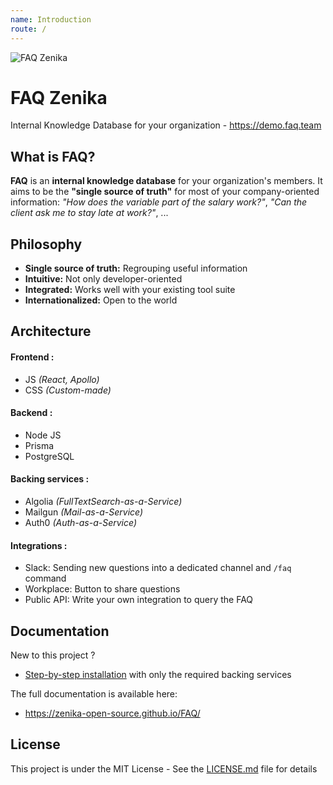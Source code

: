 ```yaml
---
name: Introduction
route: /
---
```


![FAQ Zenika](https://raw.githubusercontent.com/zenika-open-source/FAQ/master/docs/src/banner_img.png)

# FAQ Zenika

Internal Knowledge Database for your organization - https://demo.faq.team

## What is FAQ?

**FAQ** is an **internal knowledge database** for your organization's members. It aims to be the **"single source of truth"** for most of your company-oriented information: _"How does the variable part of the salary work?"_, _"Can the client ask me to stay late at work?"_, ...

## Philosophy

- **Single source of truth:** Regrouping useful information
- **Intuitive:** Not only developer-oriented
- **Integrated:** Works well with your existing tool suite
- **Internationalized:** Open to the world

## Architecture

#### Frontend :

- JS _(React, Apollo)_
- CSS _(Custom-made)_

#### Backend :

- Node JS
- Prisma
- PostgreSQL

#### Backing services :

- Algolia _(FullTextSearch-as-a-Service)_
- Mailgun _(Mail-as-a-Service)_
- Auth0 _(Auth-as-a-Service)_

#### Integrations :

- Slack: Sending new questions into a dedicated channel and `/faq` command
- Workplace: Button to share questions
- Public API: Write your own integration to query the FAQ

## Documentation

New to this project ?

- [Step-by-step installation](https://zenika-open-source.github.io/FAQ/#/getting-started) with only the required backing services

The full documentation is available here:

- https://zenika-open-source.github.io/FAQ/

## License

This project is under the MIT License - See the [LICENSE.md](https://github.com/zenika-open-source/FAQ/blob/master/LICENSE.md) file for details
